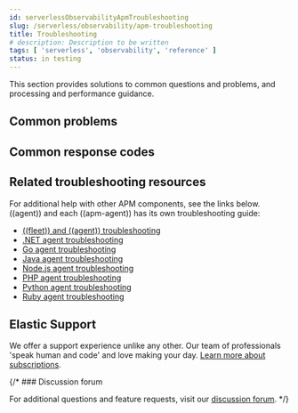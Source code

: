 ```yaml
---
id: serverlessObservabilityApmTroubleshooting
slug: /serverless/observability/apm-troubleshooting
title: Troubleshooting
# description: Description to be written
tags: [ 'serverless', 'observability', 'reference' ]
status: in testing
---
```



<div id="troubleshoot-apm"></div>

<DocBadge template="technical preview" />
This section provides solutions to common questions and problems,
and processing and performance guidance.

## Common problems

<CommonProblems />

## Common response codes

<CommonResponseCodes />

## Related troubleshooting resources

For additional help with other APM components, see the links below.
((agent)) and each ((apm-agent)) has its own troubleshooting guide:

* [((fleet)) and ((agent)) troubleshooting](((fleet-guide))/troubleshooting-intro.html)
* [.NET agent troubleshooting](((apm-dotnet-ref))/troubleshooting.html)
* [Go agent troubleshooting](((apm-go-ref))/troubleshooting.html)
* [Java agent troubleshooting](((apm-java-ref))/trouble-shooting.html)
* [Node.js agent troubleshooting](((apm-node-ref))/troubleshooting.html)
* [PHP agent troubleshooting](((apm-php-ref))/troubleshooting.html)
* [Python agent troubleshooting](((apm-py-ref))/troubleshooting.html)
* [Ruby agent troubleshooting](((apm-ruby-ref))/debugging.html)

## Elastic Support

We offer a support experience unlike any other.
Our team of professionals 'speak human and code' and love making your day.
[Learn more about subscriptions](https://www.elastic.co/subscriptions).

{/* ### Discussion forum

For additional questions and feature requests,
visit our [discussion forum](https://discuss.elastic.co/c/apm). */}
